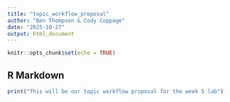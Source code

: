```yaml
---
title: "topic_workflow_proposal"
author: "Ben Thompson & Cody Coppage"
date: "2025-10-27"
output: html_document
---
```


```r
knitr::opts_chunk$set(echo = TRUE)
```

## R Markdown

```r
print("This will be our topic workflow proposal for the week 5 lab")
```